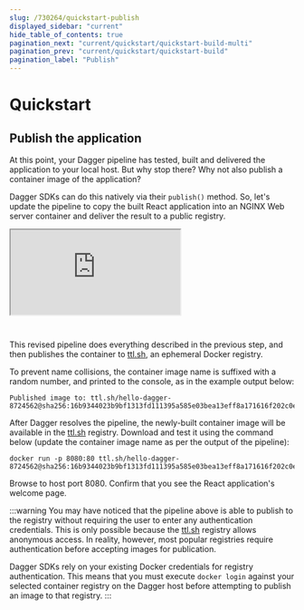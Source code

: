 ```yaml
---
slug: /730264/quickstart-publish
displayed_sidebar: "current"
hide_table_of_contents: true
pagination_next: "current/quickstart/quickstart-build-multi"
pagination_prev: "current/quickstart/quickstart-build"
pagination_label: "Publish"
---
```


# Quickstart


## Publish the application

At this point, your Dagger pipeline has tested, built and delivered the application to your local host. But why stop there? Why not also publish a container image of the application?

Dagger SDKs can do this natively via their `publish()` method. So, let's update the pipeline to copy the built React application into an NGINX Web server container and deliver the result to a public registry.

<Tabs groupId="language">
<TabItem value="Go">

<iframe class="embed" src="https://play.dagger.cloud/embed/hGUZKAeot5K"></iframe>

</TabItem>
<TabItem value="Node.js">


```javascript file=snippets/publish/index.mjs
```

</TabItem>
<TabItem value="Python">

```python file=snippets/publish/main.py
```

</TabItem>
</Tabs>

This revised pipeline does everything described in the previous step, and then publishes the container to [ttl.sh](https://ttl.sh), an ephemeral Docker registry.

To prevent name collisions, the container image name is suffixed with a random number, and printed to the console, as in the example output below:

```shell
Published image to: ttl.sh/hello-dagger-8724562@sha256:16b9344023b9bf1313fd111395a585e03bea13eff8a171616f202c0e9dbb219a
```

After Dagger resolves the pipeline, the newly-built container image will be available in the [ttl.sh](https://ttl.sh) registry. Download and test it using the command below (update the container image name as per the output of the pipeline):

```shell
docker run -p 8080:80 ttl.sh/hello-dagger-8724562@sha256:16b9344023b9bf1313fd111395a585e03bea13eff8a171616f202c0e9dbb219a
```

Browse to host port 8080. Confirm that you see the React application's welcome page.

:::warning
You may have noticed that the pipeline above is able to publish to the registry without requiring the user to enter any authentication credentials. This is only possible because the [ttl.sh](https://ttl.sh/) registry allows anonymous access. In reality, however, most popular registries require authentication before accepting images for publication.

Dagger SDKs rely on your existing Docker credentials for registry authentication. This means that you must execute `docker login` against your selected container registry on the Dagger host before attempting to publish an image to that registry.
:::
